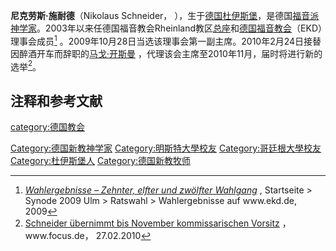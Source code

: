 {{noteTA
|1=zh-hans:施耐德; zh-tw:史耐德;
}}
'''尼克劳斯·施耐德'''（Nikolaus Schneider，{{bd|1947年|9月3日||}} ），生于[[德国|德国]][[杜伊斯堡|杜伊斯堡]]，是德国[[福音派|福音派]][[神学家|神学家]]。2003年以来任德国福音教会Rheinland教区[[总座|总座]]和[[德国福音教会|德国福音教会]]（EKD）理事会成员<ref>''[http://www.ekd.de/synode2009_ulm/ratswahl/ergebnisse_wahlgaenge10.html Wahlergebnisse – Zehnter, elfter und zwölfter Wahlgang] {{Wayback|url=http://www.ekd.de/synode2009_ulm/ratswahl/ergebnisse_wahlgaenge10.html |date=20160303174116 }}'', Startseite > Synode 2009 Ulm > Ratswahl > Wahlergebnisse auf www.ekd.de, 2009</ref> 。2009年10月28日当选该理事会第一副主席。2010年2月24日接替因醉酒开车而辞职的[[马戈·开斯曼|马戈·开斯曼]] ，代理该会主席至2010年11月，届时将进行新的选举<ref>[http://www.focus.de/politik/weitere-meldungen/kaessmann-nachfolge-schneider-uebernimmt-bis-november-kommissarischen-vorsitz_aid_484906.html Schneider übernimmt bis November kommissarischen Vorsitz] {{Wayback|url=http://www.focus.de/politik/weitere-meldungen/kaessmann-nachfolge-schneider-uebernimmt-bis-november-kommissarischen-vorsitz_aid_484906.html |date=20160408103230 }}，www.focus.de， 27.02.2010</ref>。

==注释和参考文献==
{{reflist}}

{{DEFAULTSORT: Schneider, Nikolaus}}
[[category:德国教会|category:德国教会]]
[[Category:德国新教神学家|Category:德国新教神学家]]
[[Category:明斯特大學校友|Category:明斯特大學校友]]
[[Category:哥廷根大學校友|Category:哥廷根大學校友]]
[[Category:杜伊斯堡人|Category:杜伊斯堡人]]
[[Category:德国新教牧师|Category:德国新教牧师]]